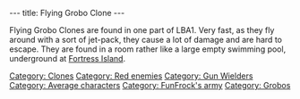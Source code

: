---
title: Flying Grobo Clone
---

{{Enemy|
Name=Flying Grobo Clone|
Image=Flying_grobo_clone.JPG‎|
Level=Red|
Reaction=Spins around|
Recovery=fast|
Rate=|
Damage=High|
Range=Wide|
Speed=}}

Flying Grobo Clones are found in one part of LBA1. Very fast, as they fly around with a sort of jet-pack, they cause a lot of damage and are hard to escape. They are found in a room rather like a large empty swimming pool, underground at [[Fortress Island]].

[[Category: Clones]]
[[Category: Red enemies]]
[[Category: Gun Wielders]]
[[Category: Average characters]]
[[Category: FunFrock's army]]
[[Category: Grobos]]